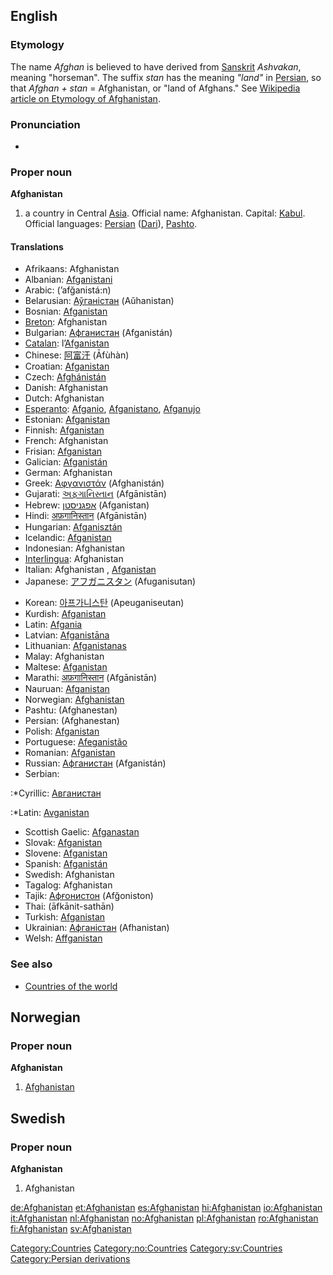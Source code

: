 {{wikipedia}}
==English==

===Etymology===
The name ''Afghan'' is believed to have derived from [[Sanskrit]] ''Ashvakan'', meaning "horseman". The suffix ''stan'' has the meaning ''"land"'' in [[Persian]], so that ''Afghan + stan'' = Afghanistan, or "land of Afghans." See [[w:List of country name etymologies|Wikipedia article on Etymology of Afghanistan]].

===Pronunciation===
*{{IPA|/æfˈgænɪˌstæn/}}

===Proper noun===
'''Afghanistan'''
#a country in Central [[Asia]]. Official name: Afghanistan. Capital: [[Kabul]]. Official languages: [[Persian]] ([[Dari]]), [[Pashto]].

====Translations====
{{top}}
*Afrikaans: Afghanistan
*Albanian: [[Afganistani]]
*Arabic: {{ARchar|[[أفغانستان]]}} (’afğanistá:n)
*Belarusian: [[Аўганістан]] (Aŭhanistan) {{m}}
*Bosnian: [[Afganistan]] {{m}}
*[[Breton]]: Afghanistan
*Bulgarian: [[Афганистан]] (Afganistán) {{m}}
*[[Catalan]]: l’[[Afganistan]] {{m}}
*Chinese: [[阿富汗]] (Āfùhàn)
*Croatian: [[Afganistan]] {{m}}
*Czech: [[Afghánistán]] {{m}}
*Danish: Afghanistan
*Dutch: Afghanistan
*[[Esperanto]]: [[Afganio]], [[Afganistano]], [[Afganujo]]
*Estonian: [[Afganistan]]
*Finnish: [[Afganistan]]
*French: Afghanistan {{m}}
*Frisian: [[Afganistan]]
*Galician: [[Afganistán]] {{m}}
*German: Afghanistan {{n}}
*Greek: [[Αφγανιστάν]] (Afghanistán) {{n}}
*Gujarati: [[અફગાનિસ્તાન]] (Afgānistān)
*Hebrew: [[אפגניסטן]] (Afganistan)
*Hindi: [[अफ़गानिस्तान]] (Afgānistān)
*Hungarian: [[Afganisztán]]
*Icelandic: [[Afganistan]]
*Indonesian: Afghanistan
*[[Interlingua]]: Afghanistan
*Italian: Afghanistan {{m}}, [[Afganistan]] {{m}}
*Japanese: [[アフガニスタン]] (Afuganisutan)
{{mid}}
*Korean: [[아프가니스탄]] (Apeuganiseutan)
*Kurdish: [[Afganistan]]
*Latin: [[Afgania]] {{f}}
*Latvian: [[Afganistāna]]
*Lithuanian: [[Afganistanas]]
*Malay: Afghanistan
*Maltese: [[Afganistan]]
*Marathi: [[अफ़गानिस्तान]] (Afgānistān)
*Nauruan: [[Afganistan]]
*Norwegian: [[#Norwegian|Afghanistan]]
*Pashtu: {{FAchar|[[افغانستان]]}} (Afghanestan)
*Persian: {{FAchar|[[افغانستان]]}} (Afghanestan)
*Polish: [[Afganistan]] {{m}}
*Portuguese: [[Afeganistão]] {{m}}
*Romanian: [[Afganistan]] {{n}}
*Russian: [[Афганистан]] (Afganistán) {{m}}
*Serbian:
:*Cyrillic: [[Авганистан]] {{m}}
:*Latin: [[Avganistan]] {{m}}
*Scottish Gaelic: [[Afganastan]]
*Slovak: [[Afganistan]]
*Slovene: [[Afganistan]]
*Spanish: [[Afganistán]] {{m}}
*Swedish: Afghanistan
*Tagalog: Afghanistan
*Tajik: [[Афғонистон]] (Afğoniston)
*Thai: {{THchar|[[อาฟกานิสถาน]]}} (āfkānit-sathān)
*Turkish: [[Afganistan]]
*Ukrainian: [[Афганістан]] (Afhanistan)
*Welsh: [[Affganistan]]
{{bottom}}
[[Category:Countries]]

===See also===
*[[Countries of the world]]

==Norwegian==
===Proper noun===
[[Category:no:Countries]]
'''Afghanistan'''
#[[#English|Afghanistan]]

==Swedish==
===Proper noun===
[[Category:sv:Countries]]
'''Afghanistan'''
#Afghanistan

[[Category:Persian derivations]]

[[de:Afghanistan]]
[[et:Afghanistan]]
[[es:Afghanistan]]
[[hi:Afghanistan]]
[[io:Afghanistan]]
[[it:Afghanistan]]
[[nl:Afghanistan]]
[[no:Afghanistan]]
[[pl:Afghanistan]]
[[ro:Afghanistan]]
[[fi:Afghanistan]]
[[sv:Afghanistan]]